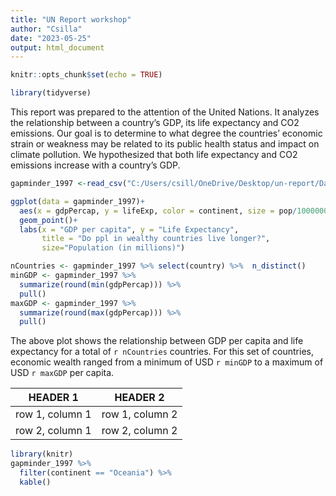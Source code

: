 ```yaml
---
title: "UN Report workshop"
author: "Csilla"
date: "2023-05-25"
output: html_document
---
```


```r
knitr::opts_chunk$set(echo = TRUE)
```

```r
library(tidyverse)
```

This report was prepared to the attention of the United Nations. It analyzes the relationship between a country's GDP, its life expectancy and CO2 emissions. Our goal is to determine to what degree the countries' economic strain or weakness may be related to its public health status and impact on climate pollution. We hypothesized that both life expectancy and CO2 emissions increase with a country's GDP.

```r
gapminder_1997 <-read_csv("C:/Users/csill/OneDrive/Desktop/un-report/Data/gapminder_1997.csv")
```

```r
ggplot(data = gapminder_1997)+
  aes(x = gdpPercap, y = lifeExp, color = continent, size = pop/1000000)+
  geom_point()+
  labs(x = "GDP per capita", y = "Life Expectancy",
       title = "Do ppl in wealthy countries live longer?",
       size="Population (in millions)")
```


```r
nCountries <- gapminder_1997 %>% select(country) %>%  n_distinct()
minGDP <- gapminder_1997 %>%  
  summarize(round(min(gdpPercap))) %>% 
  pull()
maxGDP <- gapminder_1997 %>%  
  summarize(round(max(gdpPercap))) %>% 
  pull()
```

The above plot shows the relationship between GDP per capita and life expectancy for a total of `r nCountries` countries. For this set of countries, economic wealth ranged from a minimum of USD `r minGDP` to a maximum of USD `r maxGDP` per capita.

| HEADER 1 | HEADER 2 | 
| -------- | -------- |
| row 1, column 1 | row 1, column 2|
| row 2, column 1 | row 2, column 2|

```r
library(knitr)
gapminder_1997 %>% 
  filter(continent == "Oceania") %>%
  kable()
```
